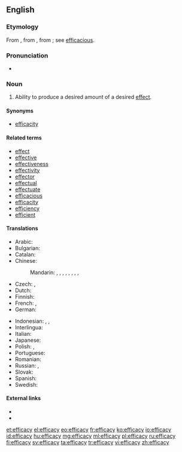 ==English==

===Etymology===
From {{etyl|fro|en}} {{term|efficace|lang=fro}}, from {{etyl|LL.|en}} {{term|efficacia||efficacy|lang=la}}, from {{etyl|la|en}} {{term|efficax||efficacious}}; see [[efficacious]].

===Pronunciation===
* {{IPA|/ˈɛf.ɪ.kə.si/|lang=en}}

===Noun===
{{en-noun|-}}

# {{context|uncountable|lang=en}} Ability to produce a desired amount of a desired [[effect]].

====Synonyms====
* [[efficacity]]

====Related terms====
* [[effect]]
* [[effective]]
* [[effectiveness]]
* [[effectivity]]
* [[effector]]
* [[effectual]]
* [[effectuate]]
* [[efficacious]]
* [[efficacity]]
* [[efficiency]]
* [[efficient]]

====Translations====
{{trans-top|ability to produce effect}}
* Arabic: {{t-needed|ar}}
* Bulgarian: {{t+|bg|де́йственост|f}}
* Catalan: {{t|ca|eficàcia|f}}
* Chinese:
*: Mandarin: {{t+|cmn|功效|tr=gōngxiào|sc=Hani}}, {{t+|cmn|效力|tr=xiàolì|sc=Hani}}, {{t+|cmn|效能|tr=xiàonéng|sc=Hani}}, {{t+|cmn|效驗|sc=Hani}}, {{t+|cmn|效验|tr=xiàoyàn|sc=Hani}}, {{qualifier|of medicine}} {{t|cmn|藥效|sc=Hani}}, {{t|cmn|药效|tr=yàoxiào|sc=Hani}}, {{qualifier|of therapy or treatment}} {{t|cmn|療效|sc=Hani}}, {{t|cmn|疗效|tr=liáoxiào|sc=Hani}}
* Czech: {{t|cs|efektivnost|f}}, {{t|cs|účinnost|f}}
* Dutch: {{t+|nl|doeltreffendheid}}
* Finnish: {{t+|fi|tehokkuus}}
* French: {{t+|fr|efficience|f}}, {{t+|fr|efficacité|f}}
* German: {{t|de|Wirksamkeit|f}}
{{trans-mid}}
* Indonesian: {{t+|id|khasiat}}, {{t+|id|manjur|alt=kemanjuran}}, {{t+|id|ampuh|alt=keampuhan}}
* Interlingua: {{t|ia|efficacia}}
* Italian: {{t+|it|efficacia|f}}
* Japanese: {{t|ja|有効性|tr=ゆうこうせい, yūkōsei|sc=Jpan}}
* Polish: {{t|pl|efektywność|f}}, {{t+|pl|skuteczność|f}}
* Portuguese: {{t+|pt|eficácia|f}}
* Romanian: {{t+|ro|eficacitate|f}}
* Russian: {{t+|ru|эффекти́вность|f}}, {{t+|ru|де́йственность|f}}
* Slovak: {{t+|sk|efektívnosť|f}}
* Spanish: {{t+|es|eficacia|f}}
* Swedish: {{t+|sv|effektivitet|f}}
{{trans-bottom}}

====External links====
* {{R:Webster 1913}}
* {{R:Century 1911}}

[[et:efficacy]]
[[el:efficacy]]
[[eo:efficacy]]
[[fr:efficacy]]
[[ko:efficacy]]
[[io:efficacy]]
[[id:efficacy]]
[[hu:efficacy]]
[[mg:efficacy]]
[[ml:efficacy]]
[[pl:efficacy]]
[[ru:efficacy]]
[[fi:efficacy]]
[[sv:efficacy]]
[[ta:efficacy]]
[[tr:efficacy]]
[[vi:efficacy]]
[[zh:efficacy]]